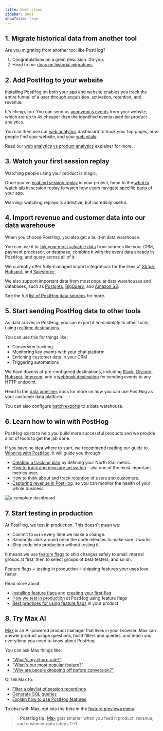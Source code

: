 ```yaml
---
title: Next steps
sidebar: Docs
showTitle: true
---
```


## 1. Migrate historical data from another tool

Are you migrating from another tool like PostHog?

1. Congratulations on a great descision. Go you.
2. Head to our [docs on historial migrations](/docs/migrate).

## 2. Add PostHog to your website

Installing PostHog on both your app and website enables you track the entire funnel of a user through acquisition, activation, retention, and revenue.

It's cheap, too. You can send us [anonymous events](/docs/data/anonymous-vs-identified-events) from your website, which are up to 4x cheaper than the identified events used for product analytics.

You can then use our [web analytics](/docs/web-analytics) dashboard to track your top pages, how people find your website, and your [web vitals](/docs/web-analytics/web-vitals).

Read our [web analytics vs product analytics](/docs/web-analytics/web-vs-product-analytics) explainer for more.

## 3. Watch your first session replay

Watching people using your product is magic.

Once you've [enabled session replay](/docs/session-replay/installation) in your project, head to the [what to watch tab](https://us.posthog.com/replay/templates) in session replay to watch how users navigate specific parts of your app.

Warning: watching replays is addictive, but incredibly useful.

## 4. Import revenue and customer data into our data warehouse

When you choose PostHog, you also get a built-in data warehouse.

You can use it to [link your most valuable data](/docs/data-warehouse/join) from sources like your CRM, payment processor, or database, combine it with the event data already in PostHog, and query across all of it.

We currently offer fully-managed import integrations for the likes of [Stripe](/docs/cdp/sources/stripe), [Hubspot](/docs/cdp/sources/hubspot), and [Salesforce](/docs/cdp/sources/salesforce).

We also support important data from most popular data warehouses and databases, such as [Postgres](/docs/cdp/sources/postgres), [BigQuery](/docs/cdp/sources/bigquery), and [Amazon S3](/docs/cdp/sources/s3).

See the full [list of PostHog data sources](/docs/cdp/sources) for more. 

## 5. Start sending PostHog data to other tools

As data arrives in PostHog, you can export it _immediately_ to other tools using [realtime destinations](/docs/cdp/destinations/). 

You can use this for things like:

- Conversion tracking
- Monitoring key events with your chat platform
- Enriching customer data in your CRM
- Triggering automations

We have dozens of pre-configured destinations, including [Slack](/docs/cdp/destinations/slack), [Discord](/docs/cdp/destinations/discord), [Hubspot](/docs/cdp/destinations/hubspot), [Intercom](/docs/cdp/destinations/hubspot), and a [webhook destination](/docs/cdp/destinations/webhook) for sending events to any HTTP endpoint.

Head to the [data pipelines](/docs/cdp) docs for more on how you can use PostHog as your customer data platform.

You can also configure [batch exports](/docs/cdp/batch-exports/s3) to a data warehouse.

## 6. Learn how to win with PostHog

PostHog exists to help you build more successful products and we provide a lot of tools to get the job done.

If you have no idea where to start, we recommend reading our guide to [Winning with PostHog](/docs/new-to-posthog/getting-hogpilled). It will guide you through:

- [Creating a tracking plan](/docs/new-to-posthog/getting-hogpilled) by defining your North Star metric.
- [How to track and measure activation](/docs/new-to-posthog/activation) – aka one of the most important metrics ever.
- [How to think about and track retention](/docs/new-to-posthog/retention) of users and customers.
- [Capturing revenue in PostHog](/docs/new-to-posthog/revenue), so you can monitor the health of your whole business.

![a complete dashboard](https://res.cloudinary.com/dmukukwp6/image/upload/hogflix_c681b6891d.png)

## 7. Start testing in production

At PostHog, we test in production. This doesn't mean we:

- Commit to `main` every time we make a change.
- Randomly click around once the code releases to make sure it works.
- Ship code into production without testing it.

It means we use [feature flags](/docs/feature-flags) to ship changes safely to small internal groups at first, then to select groups of beta testers, and so on.

Feature flags + testing in production = shipping features your uses love faster. 

Read more about:
- [Installing feature flags](/docs/feature-flags/installation) and [creating your first flag](/docs/feature-flags/creating-feature-flags)
- [How we test in production](/product-engineers/testing-in-production) at PostHog using feature flags
- [Best practices for using feature flags](/docs/feature-flags/best-practices) in your product

## 8. Try Max AI
[Max](/docs/max-ai) is an AI-powered product manager that lives in your browser. Max can answer product usage questions, build filters and queries, and teach you everything you need to know about PostHog.

<ProductScreenshot
    imageLight="https://res.cloudinary.com/dmukukwp6/image/upload/max_preview_side_9365f7d4b2.png"
    alt="Max in the sidebar"
    classes="rounded max-h-[569px]"
    zoom={false}
/>

You can ask Max things like:
- ["What's my churn rate?"](https://app.posthog.com/#panel=max:What's%20my%20churn%20rate%3F)
- ["What's our most popular feature?"](https://app.posthog.com/#panel=max:What's%20our%20most%20popular%20feature%3F)
- ["Why are people dropping off before conversion?"](https://app.posthog.com/#panel=max:Why%20are%20people%20dropping%20off%20before%20conversion%3F)

Or tell Max to:
- [Filter a playlist of session recordings](https://app.posthog.com/#panel=max:Find%20session%20recordings%20where%20users%20drop%20off%20before%20conversion)
- [Generate SQL queries](https://app.posthog.com/#panel=max:Generate%20a%20SQL%20query%20to%20find%20DAU%2FMAU%20ratio)
- [Explain how to use PostHog features](https://app.posthog.com/#panel=max:Explain%20how%20PostHog%20actions%20work)

To chat with Max, opt into the beta in the [feature previews menu](https://app.posthog.com/#panel=feature-previews%3Aartificial-hog).

> 💡**PostHog tip:** [Max](/docs/max-ai) gets smarter when you feed it product, revenue, and customer data (steps 1-7). 